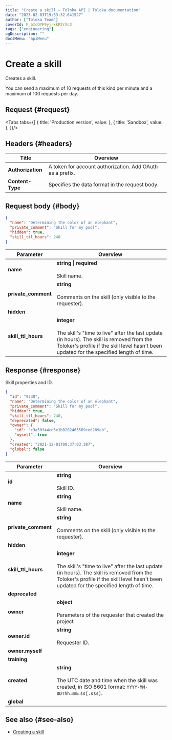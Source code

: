 ```yaml
---
title: "Create a skill — Toloka API | Toloka documentation"
date: "2023-02-03T19:53:32.641527"
author: ["Toloka Team"]
coverId: F_bIcOYF9yjrxkPZrXc3
tags: ["engineering"]
ogDescription: ""
docsMenu: "apiMenu"
---
```



# Create a skill

<Announce/>

Creates a skill.

<Note mode="restriction" title="Restriction">

You can send a maximum of 10 requests of this kind per minute and a maximum of 100 requests per day.

</Note>

## Request {#request}

<Tabs tabs={[
  { title: 'Production version', value: <CreateSkillList1/> },
  { title: 'Sandbox', value: <CreateSkillList2/> },
]}/>

## Headers {#headers}

Title | Overview
----- | -----
**Authorization** | A token for account authorization. Add OAuth as a prefix.
**Content-Type** | Specifies the data format in the request body.

## Request body {#body}

```json
{
  "name": "Determining the color of an elephant",
  "private_comment": "Skill for my pool",
  "hidden": true,
  "skill_ttl_hours": 240
}
```

Parameter | Overview
----- | -----
**name** | **string \| required**<br/><br/>Skill name.
**private_comment** | **string**<br/><br/>Comments on the skill (only visible to the requester).
**hidden** | <CreateSkillTable1/>
**skill_ttl_hours** | **integer**<br/><br/>The skill's "time to live" after the last update (in hours). The skill is removed from the Toloker's profile if the skill level hasn't been updated for the specified length of time.

## Response {#response}

Skill properties and ID.

```json
{
  "id": "9238",
  "name": "Determining the color of an elephant",
  "private_comment": "Skill for my pool",
  "hidden": true,
  "skill_ttl_hours": 240,
  "deprecated": false,
  "owner": {
    "id": "c3a50f44cd3e1b8202465569ced289eb",
    "myself": true
  },
  "created": "2021-12-01T08:37:03.387",
  "global": false
}
```

Parameter | Overview
----- | -----
**id** | **string**<br/><br/>Skill ID.
**name** | **string**<br/><br/>Skill name.
**private_comment** | **string**<br/><br/>Comments on the skill (only visible to the requester).
**hidden** | <CreateSkillTable2/>
**skill_ttl_hours** | **integer**<br/><br/>The skill's "time to live" after the last update (in hours). The skill is removed from the Toloker's profile if the skill level hasn't been updated for the specified length of time.
**deprecated** | <CreateSkillTable3/>
**owner** | **object**<br/><br/>Parameters of the requester that created the project
**owner.id** | **string**<br/><br/>Requester ID.
**owner.myself** | <CreateSkillTable4/>
**training** | <CreateSkillTable5/>
**created** | **string**<br/><br/>The UTC date and time when the skill was created, in ISO 8601 format: `YYYY-MM-DDThh:mm:ss[.sss]`.
**global** | <CreateSkillTable6/>

## See also {#see-also}

- [Creating a skill](https://toloka.ai/en/docs/guide/concepts/nav-create)
